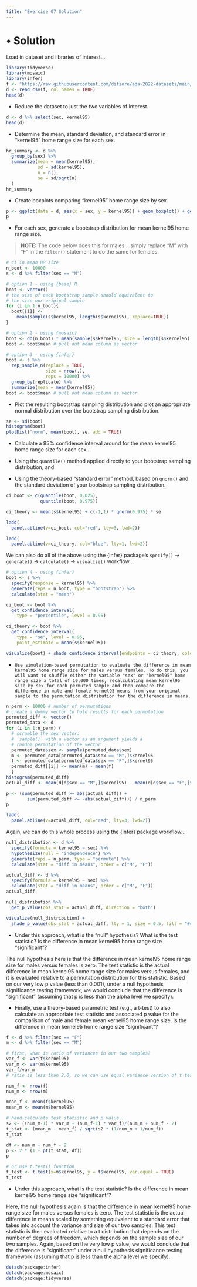```yaml
---
title: "Exercise 07 Solution"
---
```


# • Solution {.unnumbered}

Load in dataset and libraries of interest...

```r
library(tidyverse)
library(mosaic)
library(infer)
f <- "https://raw.githubusercontent.com/difiore/ada-2022-datasets/main/tbs-2006-2008-ranges.csv"
d <- read_csv(f, col_names = TRUE)
head(d)
```

-   Reduce the dataset to just the two variables of interest.

```r
d <- d %>% select(sex, kernel95)
head(d)
```

-   Determine the mean, standard deviation, and standard error in “kernel95” home range size for each sex.

```r
hr_summary <- d %>%
  group_by(sex) %>%
  summarize(mean = mean(kernel95),
            sd = sd(kernel95),
            n = n(),
            se = sd/sqrt(n)
  )
hr_summary
```

-   Create boxplots comparing “kernel95” home range size by sex.

```r
p <- ggplot(data = d, aes(x = sex, y = kernel95)) + geom_boxplot() + geom_jitter()
p
```

-   For each sex, generate a bootstrap distribution for mean kernel95 home range size.

> **NOTE:** The code below does this for males... simply replace "M" with "F" in the `filter()` statement to do the same for females.

```r
# ci in mean HR size
n_boot <- 10000
s <- d %>% filter(sex == "M")

# option 1 - using {base} R
boot <- vector()
# the size of each bootstrap sample should equivalent to
# the size our original sample
for (i in 1:n_boot){
  boot[[i]] <-
    mean(sample(s$kernel95, length(s$kernel95), replace=TRUE))
}

# option 2 - using {mosaic}
boot <- do(n_boot) * mean(sample(s$kernel95, size = length(s$kernel95), replace = TRUE))
boot <- boot$mean # pull out mean column as vector

# option 3 - using {infer}
boot <- s %>%
  rep_sample_n(replace = TRUE,
               size = nrow(.),
               reps = 10000) %>%
  group_by(replicate) %>%
  summarize(mean = mean(kernel95))
boot <- boot$mean # pull out mean column as vector
```

-   Plot the resulting bootstrap sampling distribution and plot an appropriate normal distribution over the bootstrap sampling distribution.

```r
se <- sd(boot)
histogram(boot)
plotDist("norm", mean(boot), se, add = TRUE)
```

-   Calculate a 95% confidence interval around for the mean kernel95 home range size for each sex...

  -   Using the `quantile()` method applied directly to your bootstrap sampling distribution, and

  -   Using the theory-based "standard error" method, based on `qnorm()` and the standard deviation of your bootstrap sampling distribution.

```r
ci_boot <- c(quantile(boot, 0.025),
             quantile(boot, 0.975))

ci_theory <- mean(s$kernel95) + c(-1,1) * qnorm(0.975) * se

ladd(
  panel.abline(v=ci_boot, col="red", lty=3, lwd=2))

ladd(
  panel.abline(v=ci_theory, col="blue", lty=1, lwd=2))
```

We can also do all of the above using the {infer} package's `specify()` → `generate()` → `calculate()` → `visualize()` workflow...

```r
# option 4 - using {infer}
boot <- s %>%
  specify(response = kernel95) %>%
  generate(reps = n_boot, type = "bootstrap") %>%
  calculate(stat = "mean")

ci_boot <- boot %>%
  get_confidence_interval(
    type = "percentile", level = 0.95)

ci_theory <- boot %>%
  get_confidence_interval(
    type = "se", level = 0.95,
    point_estimate = mean(s$kernel95))

visualize(boot) + shade_confidence_interval(endpoints = ci_theory, color = "blue", lty = 1, size = 0.5, fill = "#c0c0c0") + shade_confidence_interval(endpoints = ci_boot, color = "red", lty = 3, size = 0.5, fill = "#c0c0c0")
```

-     Use simulation-based permutation to evaluate the difference in mean kernel95 home range size for males versus females. To do this, you will want to shuffle either the variable "sex" or "kernel95" home range size a total of 10,000 times, recalculating mean kernel95 size by sex for each permuted sample and then compare the difference in male and female kernel95 means from your original sample to the permutation distribution for the difference in means.

```r
n_perm <- 10000 # number of permutations
# create a dummy vector to hold results for each permutation
permuted_diff <- vector()
permuted_data <- d
for (i in 1:n_perm) {
  # scramble the sex vector:
  # `sample()` with a vector as an argument yields a
  # random permutation of the vector
  permuted_data$sex <- sample(permuted_data$sex)
  m <- permuted_data[permuted_data$sex == "M",]$kernel95
  f <- permuted_data[permuted_data$sex == "F",]$kernel95
  permuted_diff[[i]] <- mean(m) - mean(f)
  }
histogram(permuted_diff)
actual_diff <- mean(d[d$sex == "M",]$kernel95) - mean(d[d$sex == "F",]$kernel95)

p <- (sum(permuted_diff >= abs(actual_diff)) +
        sum(permuted_diff <= -abs(actual_diff))) / n_perm
p

ladd(
  panel.abline(v=actual_diff, col="red", lty=3, lwd=2))
```

Again, we can do this whole process using the {infer} package workflow...

```r
null_distribution <- d %>%
  specify(formula = kernel95 ~ sex) %>%
  hypothesize(null = "independence") %>%
  generate(reps = n_perm, type = "permute") %>%
  calculate(stat = "diff in means", order = c("M", "F"))

actual_diff <- d %>%
  specify(formula = kernel95 ~ sex) %>%
  calculate(stat = "diff in means", order = c("M", "F"))
actual_diff

null_distribution %>%
  get_p_value(obs_stat = actual_diff, direction = "both")

visualize(null_distribution) +
  shade_p_value(obs_stat = actual_diff, lty = 1, size = 0.5, fill = "#c0c0c0", direction = "both")
```

  -   Under this approach, what is the "null" hypothesis? What is the test statistic? Is the difference in mean kernel95 home range size "significant"?

The null hypothesis here is that the difference in mean kernel95 home range size for males versus females is zero. The test statistic is the actual difference in mean kernel95 home range size for males versus females, and it is evaluated relative to a permutation distribution for this statistic. Based on our very low p value (less than 0.001), under a null hypothesis significance testing framework, we would conclude that the difference is "significant" (assuming that p is less than the alpha level we specify).

-   Finally, use a theory-based parametric test (e.g., a t-test) to also calculate an appropriate test statistic and associated p value for the comparison of male and female mean kernel95 home range size. Is the difference in mean kernel95 home range size "significant"?

``` r
f <- d %>% filter(sex == "F")
m <- d %>% filter(sex == "M")

# first, what is ratio of variances in our two samples?
var_f <- var(f$kernel95)
var_m <- var(m$kernel95)
var_f/var_m
# ratio is less than 2.0, so we can use equal variance version of t test...

num_f <- nrow(f)
num_m <- nrow(m)

mean_f <- mean(f$kernel95)
mean_m <- mean(m$kernel95)

# hand-calculate test statistic and p value...
s2 <- ((num_m-1) * var_m + (num_f-1) * var_f)/(num_m + num_f - 2)
t_stat <- (mean_m - mean_f) / sqrt(s2 * (1/num_m + 1/num_f))
t_stat

df <- num_m + num_f - 2
p <- 2 * (1 - pt(t_stat, df))
p

# or use t.test() function
t_test <- t.test(x=m$kernel95, y = f$kernel95, var.equal = TRUE)
t_test
```

  -   Under this approach, what is the test statistic? Is the difference in mean kernel95 home range size "significant"?

Here, the null hypothesis again is that the difference in mean kernel95 home range size for males versus females is zero. The test statistic is the actual difference in means scaled by something equivalent to a standard error that takes into account the variance and size of our two samples. This test statistic is then evaluated relative to a t distribution that depends on the number of degrees of freedom, which depends on the sample size of our two samples. Again, based on the very low p value, we would conclude that the difference is "significant" under a null hypothesis significance testing framework (assuming that p is less than the alpha level we specify).

```r
detach(package:infer)
detach(package:mosaic)
detach(package:tidyverse)
```
